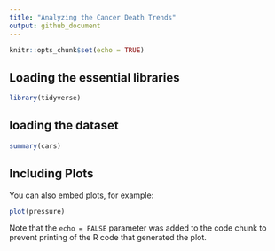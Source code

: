 ```yaml
---
title: "Analyzing the Cancer Death Trends"
output: github_document
---
```


```r
knitr::opts_chunk$set(echo = TRUE)
```

## Loading the essential libraries

```r
library(tidyverse)
```

## loading the dataset

```r
summary(cars)
```

## Including Plots

You can also embed plots, for example:

```r
plot(pressure)
```

Note that the `echo = FALSE` parameter was added to the code chunk to prevent printing of the R code that generated the plot.
